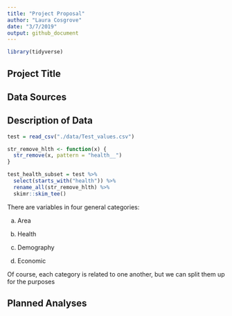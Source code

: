```yaml
---
title: "Project Proposal"
author: "Laura Cosgrove"
date: "3/7/2019"
output: github_document
---
```


```r
library(tidyverse)
```

## Project Title

## Data Sources

## Description of Data

```r
test = read_csv("./data/Test_values.csv")

str_remove_hlth <- function(x) {
  str_remove(x, pattern = "health__")
}

test_health_subset = test %>% 
  select(starts_with("health")) %>% 
  rename_all(str_remove_hlth) %>% 
  skimr::skim_tee()
```

There are variables in four general categories:

(a) Area

(b) Health

(c) Demography

(d) Economic

Of course, each category is related to one another, but we can split them up for the purposes 

## Planned Analyses
